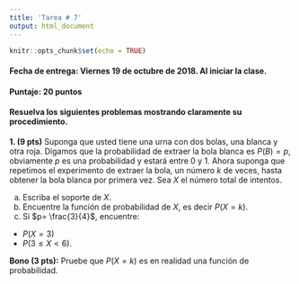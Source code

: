 ```yaml
---
title: 'Tarea # 7'
output: html_document
---
```


```r
knitr::opts_chunk$set(echo = TRUE)
```

#### **Fecha de entrega:** Viernes 19 de octubre de 2018. Al iniciar la clase.

#### **Puntaje:** 20 puntos 

#### Resuelva los siguientes problemas mostrando claramente su procedimiento.

**1. (9 pts)** Suponga que usted tiene una urna con dos bolas, una blanca y otra roja. Digamos que la probabilidad de extraer la bola blanca es $P(B)=p$, obviamente $p$ es una probabilidad y estará entre $0$ y $1$. Ahora suponga que repetimos  el experimento de extraer la bola, un número $k$ de veces, hasta obtener la bola blanca por primera vez. Sea $X$ el número total de intentos. 

a)  Escriba el soporte de $X$.
b)  Encuentre la función de probabilidad de $X$, es decir $P(X=k)$.
c)  Si $p= \frac{3}{4}$, encuentre:

  + $P(X=3)$ 
  + $P(3\leq X<6)$.

**Bono (3 pts):** Pruebe que $P(X=k)$ es en realidad una función de probabilidad.

